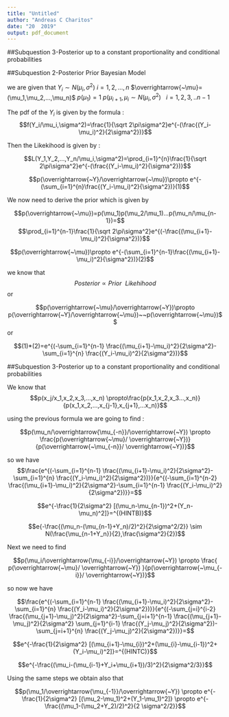 ```yaml
---
title: "Untitled"
author: "Andreas C Charitos"
date: "20  2019"
output: pdf_document
---
```



##Subquestion 3-Posterior up to a constant proportionality and conditional probabilities


##Subquestion 2-Posterior Prior Bayesian Model

we are given that $Y_i \sim N(\mu_i,\sigma^2)~i=1,2,...,n$ $\overrightarrow{~\mu}=(\mu_1,\mu_2,...,\mu_n)$ $p(\mu_1)=1$ $p(\mu_{i+1},\mu_i \sim N(\mu_i,\sigma^2)~~~i=1,2,3,..n-1$

The pdf of the $Y_i$ is given by the formula :
$$f(Y_i/\mu_i,\sigma^2)=\frac{1}{\sqrt 2\pi\sigma^2}e^{-(\frac{(Y_i-\mu_i)^2}{2\sigma^2})}$$

Then the Likekihood is given by :

$$L(Y_1,Y_2,...,Y_n/\mu_i,\sigma^2)=\prod_{i=1}^{n}\frac{1}{\sqrt 2\pi\sigma^2}e^{-(\frac{(Y_i-\mu_i)^2}{\sigma^2})}$$

$$p(\overrightarrow{~Y}/\overrightarrow{~\mu})\propto e^{-(\sum_{i=1}^{n}\frac{(Y_i-\mu_i)^2}{\sigma^2})}(1)$$

We now need to derive the prior which is given by 

$$p(\overrightarrow{~\mu})=p(\mu_1)p(\mu_2/\mu_1)...p(\mu_n/\mu_{n-1})=$$
$$\prod_{i=1}^{n-1}\frac{1}{\sqrt 2\pi\sigma^2}e^{(-\frac{(\mu_{i+1}-\mu_i)^2}{\sigma^2})}$$


$$p(\overrightarrow{~\mu})\propto e^{-(\sum_{i=1}^{n-1}\frac{(\mu_{i+1}-\mu_i)^2}{\sigma^2})}(2)$$


we know that $$Posterior \propto Prior~~Likehihood$$ or

$$p(\overrightarrow{~\mu}/\overrightarrow{~Y})\propto p(\overrightarrow{~Y}/\overrightarrow{~\mu})~~p(\overrightarrow{~\mu})$$ or

$$(1)*(2)=e^{(-\sum_{i=1}^{n-1} \frac{(\mu_{i+1}-\mu_i)^2}{2\sigma^2}-\sum_{i=1}^{n} \frac{(Y_i-\mu_i)^2}{2\sigma^2})}$$


##Subquestion 3-Posterior up to a constant proportionality and conditional probabilities


We know that 
$$p(x_j/x_1,x_2,x_3,...,x_n) \propto\frac{p(x_1,x_2,x_3...,x_n)}{p(x_1,x_2,...,x_{j-1},x_{j+1},...x_n)}$$


using the previous formula we are going to find :

$$p(\mu_n/\overrightarrow{\mu_{-n}}/\overrightarrow{~Y}) \propto \frac{p(\overrightarrow{~\mu}/ \overrightarrow{~Y})}{p(\overrightarrow{~\mu_{-n}}/ \overrightarrow{~Y})}$$


so we have $$\frac{e^{(-\sum_{i=1}^{n-1} \frac{(\mu_{i+1}-\mu_i)^2}{2\sigma^2}-\sum_{i=1}^{n} \frac{(Y_i-\mu_i)^2}{2\sigma^2})}}{e^{(-\sum_{i=1}^{n-2} \frac{(\mu_{i+1}-\mu_i)^2}{2\sigma^2}-\sum_{i=1}^{n-1} \frac{(Y_i-\mu_i)^2}{2\sigma^2})}}=$$

$$e^{-\frac{1}{2\sigma^2} [(\mu_n-\mu_{n-1})^2+(Y_n-\mu_n)^2]}=^{(HINTB)}$$


$$e{-\frac{(\mu_n-(\mu_{n-1}+Y_n)/2)^2}{2\sigma^2/2}} \sim N(\frac{\mu_{n-1+Y_n}}{2},\frac{\sigma^2}{2})$$

Next we need to find 

$$p(\mu_i/\overrightarrow{\mu_{-i}}/\overrightarrow{~Y}) \propto \frac{ p(\overrightarrow{~\mu}/ \overrightarrow{~Y}) }{p(\overrightarrow{~\mu_{-i}}/   \overrightarrow{~Y})}$$

so now we have 

$$\frac{e^{(-\sum_{i=1}^{n-1} \frac{(\mu_{i+1}-\mu_i)^2}{2\sigma^2}-\sum_{i=1}^{n} \frac{(Y_i-\mu_i)^2}{2\sigma^2})}}{e^{(-\sum_{j=i}^{i-2} \frac{(\mu_{j+1}-\mu_j)^2}{2\sigma^2}-\sum_{j=i+1}^{n-1} \frac{(\mu_{j+1}-\mu_j)^2}{2\sigma^2} \sum_{j=1}^{i-1} \frac{(Y_j-\mu_j)^2}{2\sigma^2})- \sum_{j=i+1}^{n} \frac{(Y_j-\mu_j)^2}{2\sigma^2})}}=$$

$$e^{-\frac{1}{2\sigma^2} [(\mu_{i+1}-\mu_{i})^2+(\mu_{i}-\mu_{i-1})^2+(Y_i-\mu_i)^2]}=^{(HINTC)}$$

$$e^{-\frac{(\mu_i-(\mu_{i-1}+Y_i+\mu_{i+1})/3)^2}{2\sigma^2/3}}$$

Using the same steps we obtain also that

$$p(\mu_1/\overrightarrow{\mu_{-1}}/\overrightarrow{~Y}) \propto e^{-\frac{1}{2\sigma^2} [(\mu_2-\mu_1)^2+(Y_1-\mu_1)^2]} \propto e^{-\frac{(\mu_1-(\mu_2+Y_2)/2)^2}{2 \sigma^2/2}}$$





